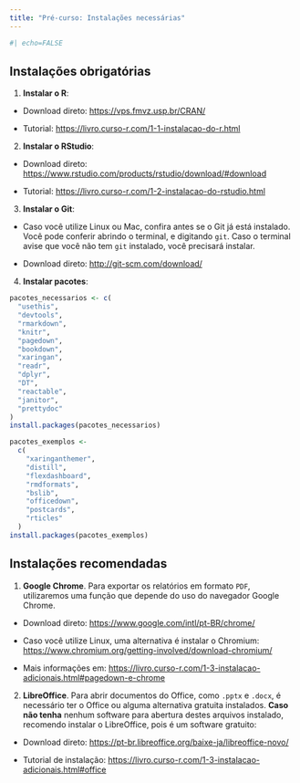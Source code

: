 ```yaml
---
title: "Pré-curso: Instalações necessárias"
---
```


```r
#| echo=FALSE
```


## Instalações obrigatórias

1. **Instalar o R**: 

  - Download direto: <https://vps.fmvz.usp.br/CRAN/>
  
  - Tutorial: <https://livro.curso-r.com/1-1-instalacao-do-r.html>
    
    
2. **Instalar o RStudio**: 

  - Download direto: <https://www.rstudio.com/products/rstudio/download/#download>
  
  - Tutorial: <https://livro.curso-r.com/1-2-instalacao-do-rstudio.html>    
    
3. **Instalar o Git**:

  - Caso você utilize Linux ou Mac, confira antes se o Git já está instalado. Você pode conferir abrindo o terminal, e digitando `git`. Caso o terminal avise que você não tem `git` instalado, você precisará instalar.

  - Download direto: <http://git-scm.com/download/>    

4. **Instalar pacotes**:

```r
pacotes_necessarios <- c(
  "usethis",
  "devtools",
  "rmarkdown",
  "knitr",
  "pagedown",
  "bookdown",
  "xaringan",
  "readr",
  "dplyr",
  "DT",
  "reactable",
  "janitor",
  "prettydoc"
)
install.packages(pacotes_necessarios)
```

```r
pacotes_exemplos <-
  c(
    "xaringanthemer",
    "distill",
    "flexdashboard",
    "rmdformats",
    "bslib",
    "officedown",
    "postcards",
    "rticles"
  )
install.packages(pacotes_exemplos)
```
    
## Instalações recomendadas

  1. **Google Chrome**. Para exportar os relatórios em formato `PDF`, utilizaremos uma função que depende do uso do navegador Google Chrome. 
  
  - Download direto: <https://www.google.com/intl/pt-BR/chrome/>
    
  - Caso você utilize Linux, uma alternativa é instalar o Chromium: <https://www.chromium.org/getting-involved/download-chromium/>
    
  - Mais informações em: <https://livro.curso-r.com/1-3-instalacao-adicionais.html#pagedown-e-chrome>
  
  
  2. **LibreOffice**. Para abrir documentos do Office, como `.pptx` e `.docx`, é necessário ter o Office ou alguma alternativa gratuita instalados. **Caso não tenha** nenhum software para abertura destes arquivos instalado, recomendo instalar o LibreOffice, pois é um software gratuito:
  
  - Download direto: <https://pt-br.libreoffice.org/baixe-ja/libreoffice-novo/>
    
  - Tutorial de instalação: <https://livro.curso-r.com/1-3-instalacao-adicionais.html#office>
  
  

